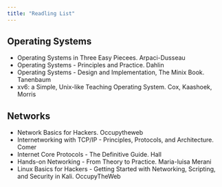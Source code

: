 ```yaml
---
title: "Readling List"
---
```



## Operating Systems

* Operating Systems in Three Easy Piecees. Arpaci-Dusseau
* Operating Systems - Principles and Practice. Dahlin
* Operating Systems - Design and Implementation, The Minix Book. Tanenbaum
* xv6: a Simple, Unix-like Teaching Operating System. Cox, Kaashoek, Morris

## Networks

* Network Basics for Hackers. Occupytheweb
* Internetworking with TCP/IP - Principles, Protocols, and Architecture. Comer
* Internet Core Protocols - The Definitive Guide. Hall
* Hands-on Networking - From Theory to Practice. Maria-luisa Merani
* Linux Basics for Hackers - Getting Started with Networking, Scripting, and Security in Kali. OccupyTheWeb